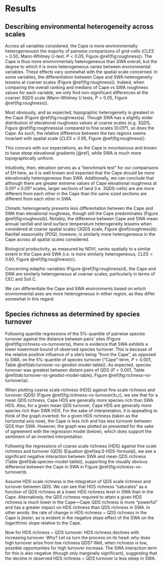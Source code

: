 # Results

## Describing environmental heterogeneity across scales

Across all variables considered, the Cape is more environmentally heterogeneous<!--(i.e. grid-cells are more different from each of their neighbouring cells)-->in the majority of pairwise comparisons of grid-cells ($CLES > 0.50$, Mann-Whitney $U$-test: $P < 0.05$, Figure \@ref(fig:roughness)).
The Cape is thus more environmentaly heterogeneous than SWA overall, but the degree to which it is more heterogeneous varies between environmental variables.
These effects vary somewhat with the spatial scale concerned.
In some variables, the differentiation between Cape and SWA heterogeneity lessens at coarser scales (Figure \@ref(fig:roughness)).
Indeed, when comparing the overall ranking and medians of Cape vs SWA roughness values for each variable, we only find non-significant differences at the coarser 3QDS scale (Mann-Whitney $U$ tests, $P > 0.05$, Figure \@ref(fig:roughness)).

Most obviously, and as expected, topographic heterogeneity is greatest in the Cape (Figure \@ref(fig:roughness)a)<!--SWA is _flat_! [@ref]-->.
Though SWA has a slightly wider distribution of elevational roughness values at coarse scales (e.g. 3QDS, Figure \@ref(fig:roughness)a) compared to fine scales (0.05º), so does the Cape.
As such, the relative difference between the two regions seems invariant with spatial scale ($CLES \approx 0.95$, Figure \@ref(fig:roughness)).

This concurs with our expectations, as the Cape is mountainous and known to have steep elevational gradients [@ref], while SWA is much more topographically uniform.

Intuitively, then, elevation serves as a "benchmark test" for our comparisons of EH here, as it is well known and expected that the Cape should be more elevationally heterogeneous than SWA.
Additionally, we can conclude that although there are greater extreme values of Cape elevational roughness at 0.05º x 0.05º scales, larger sections of land (i.e. 3QDS-cells) are are more different from each other in the Cape than the same sized sections are different from each other in SWA.

Climatic heterogeneity presents less differentation between the Cape and SWA than elevational roughness, though still the Cape predominates (Figure \@ref(fig:roughess)b).
Notably, the difference between Cape and SWA mean annual rainfall and land surface temperature heterogeneity lessens when considered at coarse spatial scales (3QDS scale, Figure \@ref(roughness)b).
Rainfall seasonality (PDQ), however, is similarly more heterogeneous in the Cape across all spatial scales considered.

Biological productivity, as measured by NDVI, varies spatially to a similar extent in the Cape and SWA (i.e. is more similarly heterogeneous, $CLES < 0.60$, Figure \@ref(fig:roughness)c).

Concerning edaphic variables (Figure \@ref(fig:roughness)d), the Cape and SWA are similarly heterogeneous at coarser scales, particularly in terms of CEC and Soil C.
<!--TODO: expand-->

We can differentiate the Cape and SWA environments based on which environmental axes are more heterogeneous in either region, as they differ somewhat in this regard.
<!--TODO: expand-->

## Species richness as determined by species turnover <!--TODO: reword-->

<!--Quantifying the "general" degree of species turnover in each region-->

Following quantile regressions of the 5%-quantile of pairwise species turnover against the distance between pairs' sites (Figure \@ref(fig:richness-vs-turnover)a), there is evidence that SWA exhibits a lower lowermost-bound of observed species turnover. This is because of the relative positive influence of a site's being "from the Cape", as opposed to SWA, on the 5%-quantile of species turnover ("Cape"-term, $P < 0.001$, Table \@ref(tab:turnover-vs-geodist-model-table)).
As expected, species turnover was greatest between distant pairs of QDS ($P < 0.001$, Table \@ref(tab:turnover-vs-geodist-model-table), Figure \@ref(fig:richness-vs-turnover)a).

<!--How species richness is determined by species turnover-->

<!--Logic: Richness @ coarse scale ~ $\sum$ Richness @ finer scale + $\sum$ Turnover @ finer scale-->

When plotting coarse scale richness (HDS) against fine scale richness and turnover (QDS) (Figure \@ref(fig:richness-vs-turnover)b,c), we see that for a mean QDS richness, Cape HDS are generally more species rich than SWA HDS.
Also, for a given mean QDS turnover, Cape HDS are generally more species rich than SWA HDS.
For the sake of interpretation, it is appealling to think of the graph inverted: for a given HDS richness (taken as the horizontal axis now), the Cape is less rich and has less turnover between QDS than SWA.
However, the graph was plotted as presented for the sake of agreement with the regression model (below), which does support the sentiment of an inverted interpretation.

Following the regressions of coarse scale richness (HDS) against fine scale richness and turnover (QDS) (Equation \@ref(eq:S-HDS-formula)), we see a significant negative interaction between SWA and mean QDS richness (Table \@ref(tab:species-model-table)), supporting the visually obvious difference between the Cape in SWA in Figure \@ref(fig:richness-vs-turnover)b.

<!--...--->

Assume HDS scale richness is the integration of QDS scale richness and turnover between QDS.
We can see that HDS richness "saturates" as a function of QDS richness at a lower HDS richness level in SWA than in the Cape.
Alternatively, the QDS richness required to attain a given HDS richness is much lower in the Cape---Cape QDS richness is more "powerful" and has a greater impact on HDS richness than QDS richness in SWA.
In other words: the rate of change in HDS richness ~ QDS richness in the Cape is _faster_, as is evident in the negative slope effect of the SWA on the logarithmic slope relative to the Cape.

Now for HDS richness ~ QDS turnover.
HDS richness declines with increasing turnover.
Why?
Let us turn the process on its head: why does high turnover arise from low richness QDS?
Well, when richness is low, possible opportunities for high turnover increase.<!--TODO: expand-->
The SWA interaction term for this is also negative (though only marginally significant), suggesting that the decline in observed HDS richness ~ QDS turnover is less steep in SWA.
